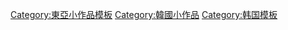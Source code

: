[[Category:東亞小作品模板|Category:東亞小作品模板]]
[[Category:韓國小作品|Category:韓國小作品]]
[[Category:韩国模板|Category:韩国模板]]
